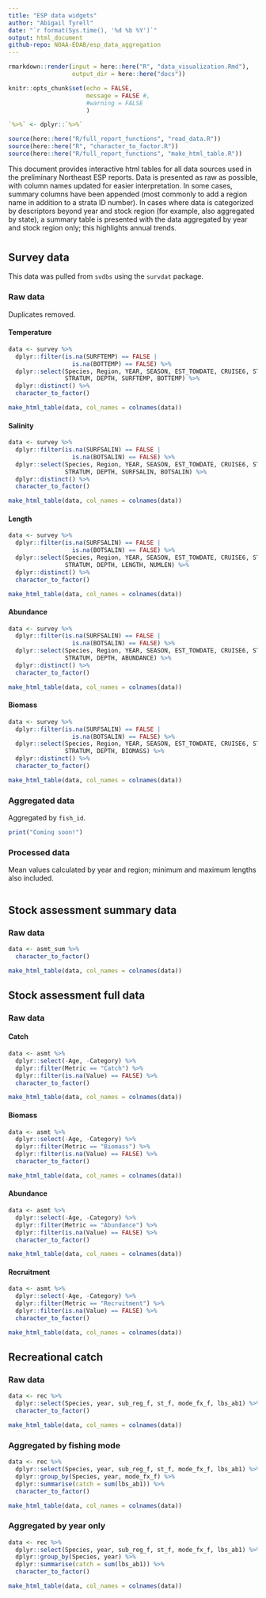 ```yaml
---
title: "ESP data widgets"
author: "Abigail Tyrell"
date: "`r format(Sys.time(), '%d %b %Y')`"
output: html_document
github-repo: NOAA-EDAB/esp_data_aggregation
---
```


```r
rmarkdown::render(input = here::here("R", "data_visualization.Rmd"),
                  output_dir = here::here("docs"))
```

```r
knitr::opts_chunk$set(echo = FALSE,
                      message = FALSE #, 
                      #warning = FALSE
                      )

`%>%` <- dplyr::`%>%`

source(here::here("R/full_report_functions", "read_data.R"))
source(here::here("R", "character_to_factor.R"))
source(here::here("R/full_report_functions", "make_html_table.R"))
```

This document provides interactive html tables for all data sources used in the preliminary Northeast ESP reports. Data is presented as raw as possible, with column names updated for easier interpretation. In some cases, summary columns have been appended (most commonly to add a region name in addition to a strata ID number). In cases where data is categorized by descriptors beyond year and stock region (for example, also aggregated by state), a summary table is presented with the data aggregated by year and stock region only; this highlights annual trends.

# {- .tabset .tabset-fade}

## Survey data {.tabset .tabset-fade .tabset-pills}

This data was pulled from `svdbs` using the `survdat` package.

### Raw data {- .tabset .tabset-fade}
Duplicates removed.

#### Temperature
```r
data <- survey %>%
  dplyr::filter(is.na(SURFTEMP) == FALSE |
                  is.na(BOTTEMP) == FALSE) %>%
  dplyr::select(Species, Region, YEAR, SEASON, EST_TOWDATE, CRUISE6, STATION, 
                STRATUM, DEPTH, SURFTEMP, BOTTEMP) %>%
  dplyr::distinct() %>%
  character_to_factor()

make_html_table(data, col_names = colnames(data))
```

#### Salinity
```r
data <- survey %>%
  dplyr::filter(is.na(SURFSALIN) == FALSE |
                  is.na(BOTSALIN) == FALSE) %>%
  dplyr::select(Species, Region, YEAR, SEASON, EST_TOWDATE, CRUISE6, STATION, 
                STRATUM, DEPTH, SURFSALIN, BOTSALIN) %>%
  dplyr::distinct() %>%
  character_to_factor()

make_html_table(data, col_names = colnames(data))
```

#### Length
```r
data <- survey %>%
  dplyr::filter(is.na(SURFSALIN) == FALSE |
                  is.na(BOTSALIN) == FALSE) %>%
  dplyr::select(Species, Region, YEAR, SEASON, EST_TOWDATE, CRUISE6, STATION, 
                STRATUM, DEPTH, LENGTH, NUMLEN) %>%
  dplyr::distinct() %>%
  character_to_factor()

make_html_table(data, col_names = colnames(data))
```

#### Abundance
```r
data <- survey %>%
  dplyr::filter(is.na(SURFSALIN) == FALSE |
                  is.na(BOTSALIN) == FALSE) %>%
  dplyr::select(Species, Region, YEAR, SEASON, EST_TOWDATE, CRUISE6, STATION, 
                STRATUM, DEPTH, ABUNDANCE) %>%
  dplyr::distinct() %>%
  character_to_factor()

make_html_table(data, col_names = colnames(data))
```

#### Biomass
```r
data <- survey %>%
  dplyr::filter(is.na(SURFSALIN) == FALSE |
                  is.na(BOTSALIN) == FALSE) %>%
  dplyr::select(Species, Region, YEAR, SEASON, EST_TOWDATE, CRUISE6, STATION, 
                STRATUM, DEPTH, BIOMASS) %>%
  dplyr::distinct() %>%
  character_to_factor()

make_html_table(data, col_names = colnames(data))
```

### Aggregated data {-}
Aggregated by `fish_id`.
```r
print("Coming soon!")
```

### Processed data {-}
Mean values calculated by year and region; minimum and maximum lengths also included.
```r
```

## Stock assessment summary data {.tabset .tabset-fade .tabset-pills}

### Raw data {-}
```r
data <- asmt_sum %>%
  character_to_factor()

make_html_table(data, col_names = colnames(data))
```

## Stock assessment full data {.tabset .tabset-fade .tabset-pills}

### Raw data {- .tabset .tabset-fade}

#### Catch
```r
data <- asmt %>%
  dplyr::select(-Age, -Category) %>%
  dplyr::filter(Metric == "Catch") %>%
  dplyr::filter(is.na(Value) == FALSE) %>%
  character_to_factor()

make_html_table(data, col_names = colnames(data))
```

#### Biomass
```r
data <- asmt %>%
  dplyr::select(-Age, -Category) %>%
  dplyr::filter(Metric == "Biomass") %>%
  dplyr::filter(is.na(Value) == FALSE) %>%
  character_to_factor()

make_html_table(data, col_names = colnames(data))
```

#### Abundance
```r
data <- asmt %>%
  dplyr::select(-Age, -Category) %>%
  dplyr::filter(Metric == "Abundance") %>%
  dplyr::filter(is.na(Value) == FALSE) %>%
  character_to_factor()

make_html_table(data, col_names = colnames(data))
```

#### Recruitment
```r
data <- asmt %>%
  dplyr::select(-Age, -Category) %>%
  dplyr::filter(Metric == "Recruitment") %>%
  dplyr::filter(is.na(Value) == FALSE) %>%
  character_to_factor()

make_html_table(data, col_names = colnames(data))
```

## Recreational catch {.tabset .tabset-fade .tabset-pills}

### Raw data {-}
```r
data <- rec %>%
  dplyr::select(Species, year, sub_reg_f, st_f, mode_fx_f, lbs_ab1) %>%
  character_to_factor()

make_html_table(data, col_names = colnames(data))
```

### Aggregated by fishing mode {-}
```r
data <- rec %>%
  dplyr::select(Species, year, sub_reg_f, st_f, mode_fx_f, lbs_ab1) %>%
  dplyr::group_by(Species, year, mode_fx_f) %>%
  dplyr::summarise(catch = sum(lbs_ab1)) %>%
  character_to_factor()

make_html_table(data, col_names = colnames(data))
```

### Aggregated by year only {-}
```r
data <- rec %>%
  dplyr::select(Species, year, sub_reg_f, st_f, mode_fx_f, lbs_ab1) %>%
  dplyr::group_by(Species, year) %>%
  dplyr::summarise(catch = sum(lbs_ab1)) %>%
  character_to_factor()

make_html_table(data, col_names = colnames(data))
```


